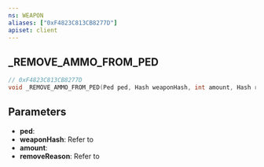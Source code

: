 ```yaml
---
ns: WEAPON
aliases: ["0xF4823C813CB8277D"]
apiset: client
---
```

## _REMOVE_AMMO_FROM_PED

```c
// 0xF4823C813CB8277D
void _REMOVE_AMMO_FROM_PED(Ped ped, Hash weaponHash, int amount, Hash removeReason);
```


## Parameters
* **ped**:
* **weaponHash**: Refer to <EmbeddedEnum name="eWeaponHash" />
* **amount**:
* **removeReason**: Refer to <EmbeddedEnum name="eRemoveItemReason" />
